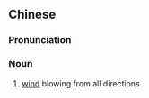 {{also|并兴}}
==Chinese==
{{zh-forms|s=并兴}}

===Pronunciation===
{{zh-pron
|m=bìngxīng
|cat=n
}}

===Noun===
{{zh-noun}}

# [[wind]] blowing from all directions